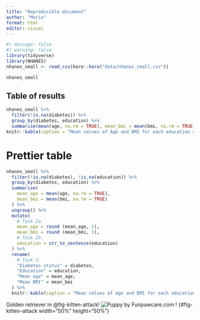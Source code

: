 ```yaml
---
title: "Reproducible document"
author: "Maria"
format: html
editor: visual
---
```


```r
#| message: false
#| warning: false
library(tidyverse)
library(NHANES)
nhanes_small <- read_csv(here::here("data/nhanes_small.csv"))
```

```r
nhanes_small
```

## Table of results

```r
nhanes_small %>%
  filter(!is.na(diabetes)) %>%
  group_by(diabetes, education) %>%
  summarise(mean(age, na.rm = TRUE), mean_bmi = mean(bmi, na.rm = TRUE)) %>% ungroup() %>% 
knitr::kable(caption = "Mean values of Age and BMI for each education and diabetes status.")
```

# Prettier table

```r
nhanes_small %>%
  filter(!is.na(diabetes), !is.na(education)) %>%
  group_by(diabetes, education) %>%
  summarise(
    mean_age = mean(age, na.rm = TRUE),
    mean_bmi = mean(bmi, na.rm = TRUE)
  ) %>%
  ungroup() %>%
  mutate(
    # Task 2a.
    mean_age = round (mean_age, 1),
    mean_bmi = round (mean_bmi, 1),
    # Task 2b.
    education = str_to_sentence(education)
  ) %>% 
  rename(
    # Task 3.
    "Diabetes status" = diabetes,
    "Education" = education,
    "Mean age" = mean_age,
    "Mean BMI" = mean_bmi
  ) %>% 
  knitr::kable(caption = "Mean values of Age and BMI for each education and diabetes status.")


```
Golden retriever in @fig-kitten-attack!
![Puppy by Funpawcare.com !](images/Golden-Retriever.jpg) {#fig-kitten-attack width="50%" height="50%"}


